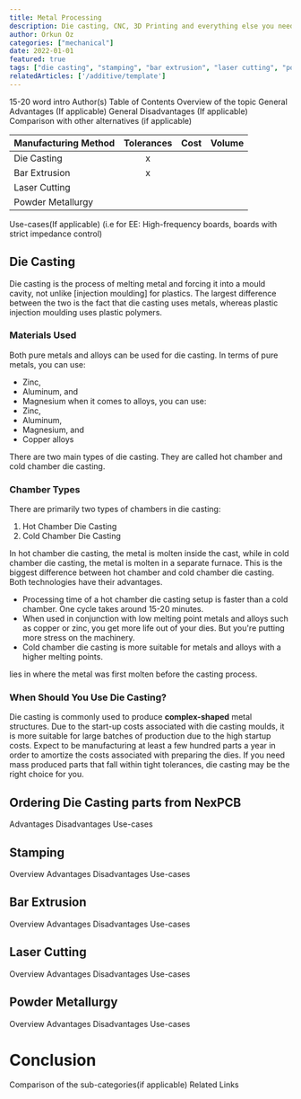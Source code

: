 ```yaml
---
title: Metal Processing
description: Die casting, CNC, 3D Printing and everything else you need to create sturdy, beautiful cases.
author: Orkun Oz
categories: ["mechanical"]
date: 2022-01-01
featured: true
tags: ["die casting", "stamping", "bar extrusion", "laser cutting", "powder metallurgy"]
relatedArticles: ['/additive/template']
---
```

15-20 word intro
Author(s)
Table of Contents
Overview of the topic
General Advantages (If applicable)
General Disadvantages (If applicable)
Comparison with other alternatives (if applicable)

| Manufacturing Method | Tolerances | Cost | Volume |
|----------------------|:------------:|:------:|:--------:|
| Die Casting           |    x        |      |        |
| Bar Extrusion         |     x       |      |        |
| Laser Cutting         |            |      |        |
| Powder Metallurgy     |            |      |        |

Use-cases(If applicable) (i.e for EE: High-frequency boards, boards with strict impedance control)
## Die Casting
Die casting is the process of melting metal and forcing it into a mould cavity, not unlike [injection moulding] for plastics. The largest difference between the two is the fact that die casting uses metals, whereas plastic injection moulding uses plastic polymers.
### Materials Used
Both pure metals and alloys can be used for die casting. In terms of pure metals, you can use:
- Zinc,
- Aluminum, and
- Magnesium
when it comes to alloys, you can use:
- Zinc,
- Aluminum,
- Magnesium, and
- Copper alloys

There are two main types of die casting. They are called hot chamber and cold chamber die casting.
### Chamber Types
There are primarily two types of chambers in die casting:
1. Hot Chamber Die Casting
2. Cold Chamber Die Casting  
  
In hot chamber die casting, the metal is molten inside the cast, while in cold chamber die casting, the metal is molten in a separate furnace. This is the biggest difference between hot chamber and cold chamber die casting. Both technologies have their advantages.
- Processing time of a hot chamber die casting setup is faster than a cold chamber. One cycle takes around 15-20 minutes.
- When used in conjunction with low melting point metals and alloys such as copper or zinc, you get more life out of your dies. But you're putting more stress on the machinery.
- Cold chamber die casting is more suitable for metals and alloys with a higher melting points.



 lies in where the metal was first molten before the casting process. 

### When Should You Use Die Casting?
Die casting is commonly used to produce **complex-shaped** metal structures. Due to the start-up costs associated with die casting moulds, it is more suitable for large batches of production due to the high startup costs. Expect to be manufacturing at least a few hundred parts a year in order to amortize the costs associated with preparing the dies. If you need mass produced parts that fall within tight tolerances, die casting may be the right choice for you.

## Ordering Die Casting parts from NexPCB
Advantages
Disadvantages
Use-cases
## Stamping
Overview
Advantages
Disadvantages
Use-cases
## Bar Extrusion
Overview
Advantages
Disadvantages
Use-cases
## Laser Cutting
Overview
Advantages
Disadvantages
Use-cases
## Powder Metallurgy
Overview
Advantages
Disadvantages
Use-cases
# Conclusion
Comparison of the sub-categories(if applicable)
Related Links

